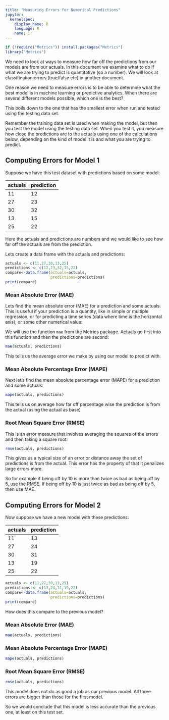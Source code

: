 ```yaml
---
title: "Measuring Errors for Numerical Predictions"
jupyter:
  kernelspec:
    display_name: R
    language: R
    name: ir
---
```


```r
if (!require("Metrics")) install.packages("Metrics")
library("Metrics")
```

We need to look at ways to measure how far off the predictions from our models are from our actuals. In this document we examine what to do if what we are trying to predict is quantitative (so a number). We will look at classification errors (true/false etc) in another document.     

One reason we need to measure errors is to be able to determine what the best model is in machine learning or predictive analytics. When there are several different models possible, which one is the best?    

This boils down to the one that has the smallest error when run and tested using the testing data set.     

Remember the training data set is used when making the model, but then you test the model using the testing data set. When you test it, you measure how close the predictions are to the actuals using one of the calculations below, depending on the kind of model it is and what you are trying to predict.

## Computing Errors for Model 1

Suppose we have this test dataset with predictions based on some model:

| actuals | prediction | 
|---------|------------|
|     11  |     12     |
|     27  |     23     |
|     30  |     32     |
|     13  |     15     |
|     25  |     22     |

Here the actuals and predictions are numbers and we would like to see how far off the actuals are from the prediction.

Lets create a data frame with the actuals and predictions:

```r
actuals <- c(11,27,30,13,25)
predictions <- c(12,23,32,15,22)
compare<-data.frame(actuals=actuals,
                    predictions=predictions)
print(compare)
```

### Mean Absolute Error (MAE)

Lets find the mean absolute error (MAE) for a prediction and some actuals. This is useful if your prediction is a quantity, like in simple or multiple regression, or for predicting a time series (data where time is the horizontal axis), or some other numerical value:

We will use the function `mae` from the Metrics package. Actuals go first into this function and then the predictions are second:

```r
mae(actuals, predictions)
```

This tells us the average error we make by using our model to predict with.   

### Mean Absolute Percentage Error (MAPE)

Next let's find the mean absolute percentage error (MAPE) for a prediction and some actuals:

```r
mape(actuals, predictions)
```

This tells us on average how far off percentage wise the prediction is from the actual (using the actual as base)

### Root Mean Square Error (RMSE)

This is an error measure that involves averaging the squares of the errors and then taking a square root: 


```r
rmse(actuals, predictions)
```

This gives us a typical size of an error or distance away the set of predictions is from the actual. This error has the property of that it penalizes large errors more.

So for example if being off by 10 is more than twice as bad as being off by 5, use the RMSE. If being off by 10 is just twice as bad as being off by 5, then use MAE.

## Computing Errors for Model 2 

Now suppose we have a new model with these predictions:

| actuals | prediction | 
|---------|------------|
|     11  |     13     |
|     27  |     24     |
|     30  |     31     |
|     13  |     19     |
|     25  |     22     |

```r
actuals <- c(11,27,30,13,25)
predictions <- c(13,24,31,19,22)
compare<-data.frame(actuals=actuals,
                    predictions=predictions)
print(compare)
```

How does this compare to the previous model?

### Mean Absolute Error (MAE)

```r
mae(actuals, predictions)
```

### Mean Absolute Percentage Error (MAPE)

```r
mape(actuals, predictions)
```

### Root Mean Square Error (RMSE)

```r
rmse(actuals, predictions)
```

This model does not do as good a job as our previous model. All three errors are bigger than those for the first model.

So we would conclude that this model is less accurate than the previous one, at least on this test set.

